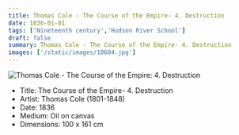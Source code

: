 ```yaml
---
title: Thomas Cole - The Course of the Empire- 4. Destruction
date: 1836-01-01
tags: ['Nineteenth century','Hudson River School']
draft: false
summary: Thomas Cole - The Course of the Empire- 4. Destruction
images: ['/static/images/10604.jpg']
---
```


![Thomas Cole - The Course of the Empire: 4. Destruction](/static/images/10604.jpg)

* Title: The Course of the Empire- 4. Destruction
* Artist: Thomas Cole (1801-1848)
* Date: 1836
* Medium: Oil on canvas
* Dimensions: 100 x 161 cm


